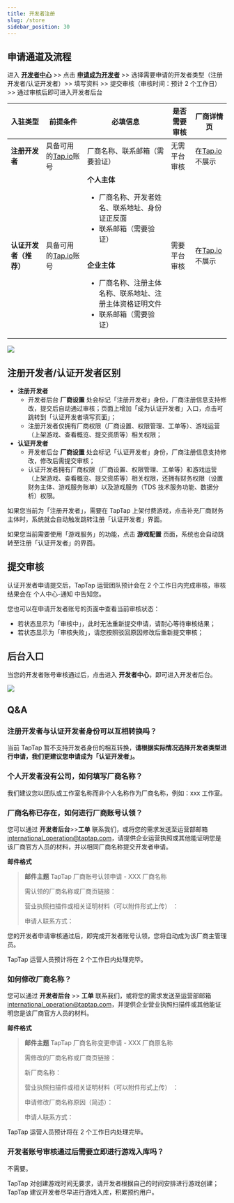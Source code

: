 ```yaml
---
title: 开发者注册
slug: /store
sidebar_position: 30
---
```



## 申请通道及流程

进入 **<Blue>[开发者中心](https://developer.taptap.io/)</Blue>** >> 点击 **<Blue>[申请成为开发者](https://developer.taptap.io/developer-apply/)</Blue>** >> 选择需要申请的开发者类型（注册开发者/认证开发者）>> 填写资料 >> 提交审核（审核时间：预计 2 个工作日） >> 通过审核后即可进入开发者后台

| **入驻类型**           | **前提条件**                                              | **必填信息**                                                                                                                                                                                                                            | **是否需要审核** | **厂商详情页**                           |
| ---------------------- | --------------------------------------------------------- | --------------------------------------------------------------------------------------------------------------------------------------------------------------------------------------------------------------------------------------- | ---------------- | ---------------------------------------- |
| **注册开发者**         | 具备可用的[Tap.io](https://accounts.taptap.io/signup)账号 | 厂商名称、联系邮箱（需要验证）                                                                                                                                                                                                          | 无需平台审核     | 在[Tap.io](https://www.taptap.io/)不展示 |
| **认证开发者（推荐）** | 具备可用的[Tap.io](https://accounts.taptap.io/signup)账号 | **个人主体**<br/><ul><li>厂商名称、开发者姓名、联系地址、身份证正反面</li><li>联系邮箱（需要验证）</li></ul><br/>**企业主体**<br/><ul><li>厂商名称、注册主体名称、联系地址、注册主体资格证明文件</li><li>联系邮箱（需要验证）</li></ul> | 需要平台审核     | 在[Tap.io](https://www.taptap.io/)不展示 |

![](/img/DC-v2/Register-as-Develper-V2-1.png)

## 注册开发者/认证开发者区别

- **注册开发者**
  - 开发者后台 **<Blue>厂商设置</Blue>** 处会标记「注册开发者」身份，厂商注册信息支持修改，提交后自动通过审核；页面上增加「成为认证开发者」入口，点击可跳转到「认证开发者填写页面」；
  - 注册开发者仅拥有厂商权限（厂商设置、权限管理、工单等）、游戏运营（上架游戏、查看概览、提交资质等）相关权限；
- **认证开发者**
  - 开发者后台 **<Blue>厂商设置</Blue>** 处会标记「认证开发者」身份，厂商注册信息支持修改，修改后需提交审核；
  - 认证开发者拥有厂商权限（厂商设置、权限管理、工单等）和游戏运营（上架游戏、查看概览、提交资质等）相关权限，还拥有财务权限（设置财务主体、游戏服务账单）以及游戏服务（TDS 技术服务功能、数据分析）权限。

如果您当前为「注册开发者」，需要在 TapTap 上架付费游戏，点击补充厂商财务主体时，系统就会自动触发跳转注册「认证开发者」界面。

如果您当前需要使用「游戏服务」的功能，点击 **<Blue>游戏配置</Blue>** 页面，系统也会自动跳转至注册「认证开发者」的界面。

## 提交审核

认证开发者申请提交后，TapTap 运营团队预计会在 2 个工作日内完成审核，审核结果会在 <Blue>个人中心-通知 </Blue>中告知您。

您也可以在申请开发者账号的页面中查看当前审核状态：

- 若状态显示为「审核中」，此时无法重新提交申请，请耐心等待审核结果；
- 若状态显示为「审核失败」，请您按照驳回原因修改后重新提交审核；

## 后台入口

当您的开发者账号审核通过后，点击进入 **<Blue>开发者中心</Blue>**，即可进入开发者后台。

![](https://img.tapimg.com/market/images/9f2a0358f9f38cdb7bd1da7fe4699a27.png)

## Q&A

### 注册开发者与认证开发者身份可以互相转换吗？

当前 TapTap 暂不支持开发者身份的相互转换，**请根据实际情况选择开发者类型进行申请，我们更建议您申请成为「认证开发者」。**

### 个人开发者没有公司，如何填写厂商名称？

我们建议您以团队或工作室名称而非个人名称作为厂商名称，例如：xxx 工作室。

### 厂商名称已存在，如何进行厂商账号认领？

您可以通过 **<Blue>开发者后台</Blue>**>>**<Blue>工单</Blue>** 联系我们，或将您的需求发送至运营部邮箱 [international_operation@taptap.com](mailto:international_operation@taptap.com)，请提供企业运营执照或其他能证明您是该厂商官方人员的材料，并以相同厂商名称提交开发者申请。

**邮件格式**

> **邮件主题** TapTap 厂商账号认领申请 - XXX 厂商名称
>
> 需认领的厂商名称或厂商页链接：
>
> 营业执照扫描件或相关证明材料（可以附件形式上传） ：
>
> 申请人联系方式：

您的开发者申请审核通过后，即完成开发者账号认领，您将自动成为该厂商主管理员。

TapTap 运营人员预计将在 2 个工作日内处理完毕。

### 如何修改厂商名称？

您可以通过 **<Blue>开发者后台</Blue>** >> **<Blue>工单</Blue>** 联系我们，或将您的需求发送至运营部邮箱 [international_operation@taptap.com](mailto:international_operation@taptap.com)，并提供企业营业执照扫描件或其他能证明您是该厂商官方人员的材料。

**邮件格式**

> **邮件主题**
> TapTap 厂商名称变更申请 - XXX 厂商原名称
>
> 需修改的厂商名称或厂商页链接：
>
> 新厂商名称：
>
> 营业执照扫描件或相关证明材料（可以附件形式上传） ：
>
> 申请修改厂商名称原因（简述）：
>
> 申请人联系方式：

TapTap 运营人员预计将在 2 个工作日内处理完毕。

### 开发者账号审核通过后需要立即进行游戏入库吗？

不需要。

TapTap 对创建游戏时间无要求，请开发者根据自己的时间安排进行游戏创建；TapTap 建议开发者尽早进行游戏入库，积累预约用户。
